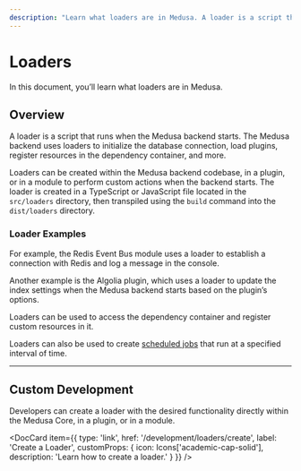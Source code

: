 ```yaml
---
description: "Learn what loaders are in Medusa. A loader is a script that runs when the Medusa backend starts."
---
```



# Loaders

In this document, you’ll learn what loaders are in Medusa.

## Overview

A loader is a script that runs when the Medusa backend starts. The Medusa backend uses loaders to initialize the database connection, load plugins, register resources in the dependency container, and more.

Loaders can be created within the Medusa backend codebase, in a plugin, or in a module to perform custom actions when the backend starts. The loader is created in a TypeScript or JavaScript file located in the `src/loaders` directory, then transpiled using the `build` command into the `dist/loaders` directory.

### Loader Examples

For example, the Redis Event Bus module uses a loader to establish a connection with Redis and log a message in the console.

Another example is the Algolia plugin, which uses a loader to update the index settings when the Medusa backend starts based on the plugin’s options.

Loaders can be used to access the dependency container and register custom resources in it.

Loaders can also be used to create [scheduled jobs](../scheduled-jobs/overview.mdx) that run at a specified interval of time.

---

## Custom Development

Developers can create a loader with the desired functionality directly within the Medusa Core, in a plugin, or in a module.

<DocCard item={{
  type: 'link',
  href: '/development/loaders/create',
  label: 'Create a Loader',
  customProps: {
    icon: Icons['academic-cap-solid'],
    description: 'Learn how to create a loader.'
  }
}} />